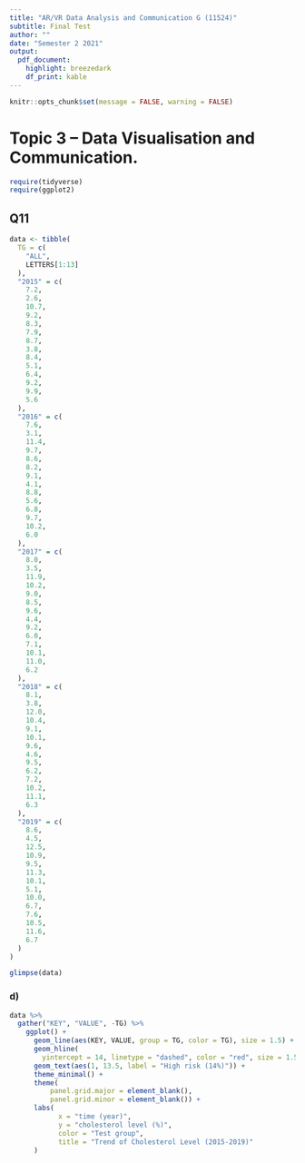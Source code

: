 ```yaml
---
title: "AR/VR Data Analysis and Communication G (11524)"
subtitle: Final Test
author: ""
date: "Semester 2 2021"
output:
  pdf_document:
    highlight: breezedark
    df_print: kable
---
```


```r
knitr::opts_chunk$set(message = FALSE, warning = FALSE)
```

# **Topic 3 – Data Visualisation and Communication.**
```r
require(tidyverse)
require(ggplot2)
```

## Q11
```r
data <- tibble(
  TG = c(
    "ALL",
    LETTERS[1:13]
  ),
  "2015" = c(
    7.2,
    2.6,
    10.7,
    9.2,
    8.3,
    7.9,
    8.7,
    3.8,
    8.4,
    5.1,
    6.4,
    9.2,
    9.9,
    5.6
  ),
  "2016" = c(
    7.6,
    3.1,
    11.4,
    9.7,
    8.6,
    8.2,
    9.1,
    4.1,
    8.8,
    5.6,
    6.8,
    9.7,
    10.2,
    6.0
  ),
  "2017" = c(
    8.0,
    3.5,
    11.9,
    10.2,
    9.0,
    8.5,
    9.6,
    4.4,
    9.2,
    6.0,
    7.1,
    10.1,
    11.0,
    6.2
  ),
  "2018" = c(
    8.1,
    3.8,
    12.0,
    10.4,
    9.1,
    10.1,
    9.6,
    4.6,
    9.5,
    6.2,
    7.2,
    10.2,
    11.1,
    6.3
  ),
  "2019" = c(
    8.6,
    4.5,
    12.5,
    10.9,
    9.5,
    11.3,
    10.1,
    5.1,
    10.0,
    6.7,
    7.6,
    10.5,
    11.6,
    6.7
  )
)

glimpse(data)
```

### d)
```r
data %>%
  gather("KEY", "VALUE", -TG) %>%
    ggplot() +
      geom_line(aes(KEY, VALUE, group = TG, color = TG), size = 1.5) +
      geom_hline(
        yintercept = 14, linetype = "dashed", color = "red", size = 1.5) +
      geom_text(aes(1, 13.5, label = "High risk (14%)")) +
      theme_minimal() +
      theme(
          panel.grid.major = element_blank(),
          panel.grid.minor = element_blank()) +
      labs(
            x = "time (year)",
            y = "cholesterol level (%)",
            color = "Test group",
            title = "Trend of Cholesterol Level (2015-2019)"
      )
```

